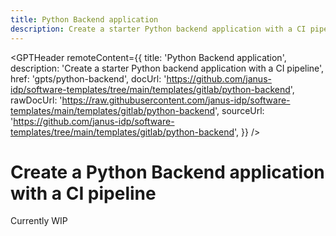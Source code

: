 ```yaml
---
title: Python Backend application
description: Create a starter Python backend application with a CI pipeline
---
```



<GPTHeader
  remoteContent={{
    title: 'Python Backend application',
    description: 'Create a starter Python backend application with a CI pipeline',
    href: 'gpts/python-backend',
    docUrl:
      'https://github.com/janus-idp/software-templates/tree/main/templates/gitlab/python-backend',
    rawDocUrl:
      'https://raw.githubusercontent.com/janus-idp/software-templates/main/templates/gitlab/python-backend',
    sourceUrl:
      'https://github.com/janus-idp/software-templates/tree/main/templates/gitlab/python-backend',
  }}
/>

# Create a Python Backend application with a CI pipeline

Currently WIP
